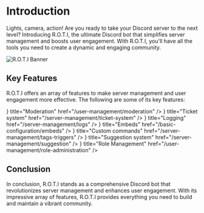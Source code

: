
# Introduction
 
Lights, camera, action! Are you ready to take your Discord server to the next level? Introducing R.O.T.I, the ultimate Discord bot that simplifies server management and boosts user engagement. With R.O.T.I, you'll have all the tools you need to create a dynamic and engaging community.

![R.O.T.I Banner](../public/banner.png)

## Key Features

R.O.T.I offers an array of features to make server management and user engagement more effective. The following are some of its key features:

<Cards>
  <Card icon={<ShieldCheck />} title="Moderation" href="/user-management/moderation" />
  <Card icon={<TicketCheck />} title="Ticket system" href="/server-management/ticket-system" />
  <Card icon={<FileClock />} title="Logging" href="/server-management/logs" />
  <Card icon={<Moon />} title="Embeds" href="/basic-configuration/embeds" />
  <Card icon={<Code />} title="Custom commands" href="/server-management/tags-triggers" />
  <Card icon={<SquarePen />} title="Suggestion system" href="/server-management/suggestion" />
  <Card icon={<User />} title="Role Management" href="/user-management/role-administration" />
</Cards>

## <span className="txp">Conclusion</span>

In conclusion, R.O.T.I stands as a comprehensive Discord bot that revolutionizes server management and enhances user engagement. With its impressive array of features, R.O.T.I provides everything you need to build and maintain a vibrant community.